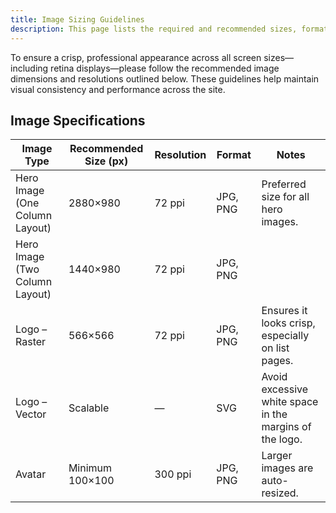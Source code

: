 ```yaml
---
title: Image Sizing Guidelines
description: This page lists the required and recommended sizes, formats, and compression rules for images.
---
```


To ensure a crisp, professional appearance across all screen sizes—including retina displays—please follow the recommended image dimensions and resolutions outlined below. These guidelines help maintain visual consistency and performance across the site.

## Image Specifications

| Image Type | Recommended Size (px) | Resolution | Format | Notes |
|------------|------------------------|------------|--------|-------|
| Hero Image (One Column Layout) | 2880×980 | 72 ppi | JPG, PNG | Preferred size for all hero images. |
| Hero Image (Two Column Layout) | 1440×980 | 72 ppi | JPG, PNG |  |
| Logo – Raster | 566×566 | 72 ppi | JPG, PNG | Ensures it looks crisp, especially on list pages. |
| Logo – Vector | Scalable | — | SVG | Avoid excessive white space in the margins of the logo. |
| Avatar | Minimum 100×100 | 300 ppi | JPG, PNG | Larger images are auto-resized. |                         |